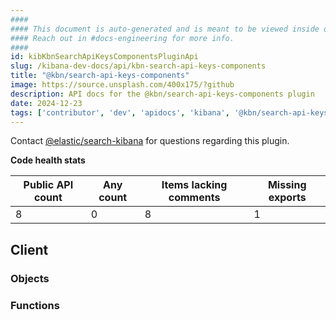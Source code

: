 ```yaml
---
####
#### This document is auto-generated and is meant to be viewed inside our experimental, new docs system.
#### Reach out in #docs-engineering for more info.
####
id: kibKbnSearchApiKeysComponentsPluginApi
slug: /kibana-dev-docs/api/kbn-search-api-keys-components
title: "@kbn/search-api-keys-components"
image: https://source.unsplash.com/400x175/?github
description: API docs for the @kbn/search-api-keys-components plugin
date: 2024-12-23
tags: ['contributor', 'dev', 'apidocs', 'kibana', '@kbn/search-api-keys-components']
---
```




Contact [@elastic/search-kibana](https://github.com/orgs/elastic/teams/search-kibana) for questions regarding this plugin.

**Code health stats**

| Public API count  | Any count | Items lacking comments | Missing exports |
|-------------------|-----------|------------------------|-----------------|
| 8 | 0 | 8 | 1 |

## Client

### Objects
<DocDefinitionList data={kbnSearchApiKeysComponentsObj.client.objects}/>

### Functions
<DocDefinitionList data={kbnSearchApiKeysComponentsObj.client.functions}/>

